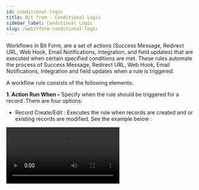 ```yaml
---
id: conditional-logic
title: Bit from - Conditional Logic
sidebar_label: Conditional Logic
slug: /wpbitform-conditional-logic
---
```


Workflows in Bit Form, are a set of actions (Success Message, Redirect URL, Web Hook, Email Notifications, Integration, and field updates) that are executed when certain specified conditions are met. These rules automate the process of Success Message, Redirect URL, Web Hook, Email Notifications, Integration and field updates when a rule is triggered.

A workflow rule consists of the following elements:

**1. Action Run When –** Specify when the rule should be triggered for a record .There are four options:

 - Record Create/Edit : Executes the rule when records are created and or existing records are modified. See the example below :
 <Video src="Bit-Form-workflow-create-edit" alt="Condition-logic" w="800" h="400" />
 - Record Create : Executes the rule when records are created. It’s doesn’t work for Edit, Delete. See the example below :
 <Video src="Bit-Form-workflow-create" alt="Condition-logic" w="800" h="400" />
 - Record Edit : Executes the rule when existing record are modified. It’s doesn’t work for create, delete.
 <Video src="Bit-Form-workflow-edits-1" alt="Condition-logic" w="800" h="400" />
 - Record Delete : Executes the rule when certain records are deleted. Only Email Notifications and Webhooks can be associated for such a rule.
 <Video src="Bit-Form-workflow-delete" alt="Condition-logic" w="800" h="400" />

**2. Action Effect –**

 ***On Form Load :*** The On Form Load action is used to dynamically alter a Form when it is loaded. The Form actions “On Form Load” is executed when the Form is loaded by a user.

When a page is loaded and you want to pre-filled some field value and can also run a workflow to update value, show, hide, disable and enable field.


There is two ways to pre-filled a value:


 1. Use a initial field value in field properties in the form builder (the feature will be added in the next update of plugin).


 2. Use the parameter in the URL.


 3. Parameter in the URL:  website_url?field_api_name=field_value


 Example: https://www.testpress.bitcode.pro/test/?b-1First_Name=a


Workflow action for On Form Load: on a form load while created or edited following action are available.

1. Field value update


2. Disable


3. Enable


4. Hide
 
5.Show


See the example below: 
<Video src="Bit-Form-On-Form-Load-Always" alt="Condition-logic" w="800" h="400" />

In the above example, after the form loading First Name will be “Bitcode” and Last Name will be disabled. Many kinds of logic are used for On Form Load such as Equal, Not Equal, Is Null, Is Not Null, Contain, Not Contain, Greater Than, Less Than, Start With, Greater Than Equal, Less Than Equal, Start With, End With.

***On Field Input :*** The On Field input is a client side action which will be called whenever the value of a field is modified either by the user . It is used to improve the usability of a form by validating field data even before it is submitted or display other field values based on the value specified in this field. The On Field input is executed before the changed data is persisted in the database.

When a form is created or edited an user/visitor put value in a field based on that you may want to trigger an action. Following actions are available for on field user input:

1. Field value update

2. Disable

3. Enable

4. Hide

5.Show

See the example below:
<Video src="Bit-Form-On-Field-Input-Condition" alt="Condition-logic" w="800" h="400" />

In the above example, if First Name is equal “Bitcode” and Last Name is equal “Technology” then the Email will be bitcode@gmail.com. Many kinds of logic are used for on Field Input such as Equal, Not Equal, Is Null, Is Not Null, Contain, Not Contain, Greater Than, Less Than, Start With, Greater Than Equal, Less Than Equal, Start With, End With.

***On Form Validate :***
This action is executed when a user submits the form to the server, before the user data is stored in the database. The script runs on the server side, and it has access to all the inputs the user entered. Only message can be associated for such a rule.
<Video src="Bit-Form-On-Form-validate-message" alt="Condition-logic" w="800" h="400" />

In the above example, if First Name Start With “B” or Last Name End Width “Y”, a message will be shown from the created confirmation message. Many kinds of logic are used for On Form Validate such as Equal, Not Equal, Is Null, Is Not Null, Contain, Not Contain, Greater Than, Less Than, Start With, Greater Than Equal, Less Than Equal, Start With, End With.

 

 

On Form Submit : On Form Submit is used to execute actions when a new record is successfully submitted to the database or when an existing record is updated or deleted from the database. It’s works on both situation when new data submitted or edit old data. Action on “On form submit” can be triggered with or without condition. The following actions are available in the On form submit:

 1. Success Message

 2. Redirect URL (does not work on edit)

 3. Web Hook

 4. Email Notification

 5. Integration

 6. Field value update.

See the example below:


<Video src="Bit-Form-On-Form-Submit-success-message-and-page-redirects" alt="Condition-logic" w="800" h="400" />

In the above example, if First Name is Null And Last Name Is Not Null then a success message will be shown from the created confirmation message and the page redirect to “https://bitpress.pro/”. Many kinds of logic are used for On Form Submit such as Equal, Not Equal, Is Null, Is Not Null, Contain, Not Contain, Greater Than, Less Than, Start With, Greater Than Equal, Less Than Equal, Start With, End With.

 
***Workflow condition :*** You can create multiple conditions in a workflow rule. Each condition consists of two elements. One is specifying which records should be triggered i.e. all records or the records that match the criteria. Another is adding the criteria based on which it should be triggered.

**3. Action Behavior –**

***Always :*** The action in a workflow executes for all records by default when the action behavior field is set as Always.

***Condition :*** Executes the workflow via conditional logic. Rule will be triggered for the records that meet the criteria.

In condition you can use many kinds of logic. Here’s some examples of condition: 

<Video src="Bit-Form-workflow-condition" alt="Condition-logic" w="800" h="400" />

In the above example, if the workflow is work, continent value is set to “Asia”. Although “language”=”bangla” is not match the workflow is working. Because firstly the workflow checks whether the first two conditions (“country”=”Bangladesh” and “City”=”Dhaka”) are met, if met then it’s check the next condition. We used OR logic for next condition. We setted “language”=”bangla” in workflow but filled up this field “english”. Since we used OR for this condition, if not the condition is met then the workflow will check the next condition. We used AND for the next condition. For this, it must be met, or the workflow will not work. 

<Video src="Bit-Form-workflow-condition1-1.gif-min-1" alt="Condition-logic" w="800" h="400" />

In the above example, if the workflow is work, continent value is set to “Asia”. Although the first two conditions (“country”=”Pakistan” and “City”=”Islamabad”) do not match the workflow is working. Because this time the workflow check the condition by group. Firstly the workflow checks whether the first two conditions (“country”=”Bangladesh” and “City”=”Dhaka”) are met, since we used OR after those two conditions, if not those conditions are met then the workflow will check the next condition. We uses OR logic for next condition. Then it checks whether the last two conditions are met. If match, the workflow will work.

<Video src="Bit-Form-workflow-condition3.gif-min" alt="Condition-logic" w="800" h="400" />

In the above example, if the workflow is work, continent value is set to “Asia”. The workflow is not working. Because firstly the workflow checks whether the first two conditions (“country”=”Bangladesh” and “City”=”Dhaka”) are met, if match then it checks the next condition. We used OR logic for the next condition. Since we used OR for this condition, if not the condition is match then the workflow will check the next condition.

We used AND for the next condition. Since we used AND for this condition, for this, it must be met or the workflow will not work. We setted “Sea port”=”chittagong” in workflow but filled up this field “karachi”. This condition isn’t match, for this the workflow isn’t working.

**#Calculation :**

In Bit Form, you can use many kinds of mathematics calculations. Bit form allow Addition, Subtraction, Multiplication, Division. You can calculate via form fields value or custom value. See the example below : 

<Video src="Calculations" alt="Condition-logic" w="800" h="400" />

In the above example, the sum of the two fields value is shown. If you want to calculate with field values, you have to follow the syntax. Here’s an example syntax : ${bf12-7-Electricity_Bill}+${bf12-8-Internet_Bill} . Start with the ‘$’ sign then have to wrap the field key in ‘{}’. Here’s ‘bf12-7-Electricity_Bill’ and ‘bf12-8-Internet_Bill’ are field keys.

<Video src="Calculations-via-custom-valuess" alt="Condition-logic" w="800" h="400" />

> ***Notice: Bit Form allows only the number field for calculation.***
